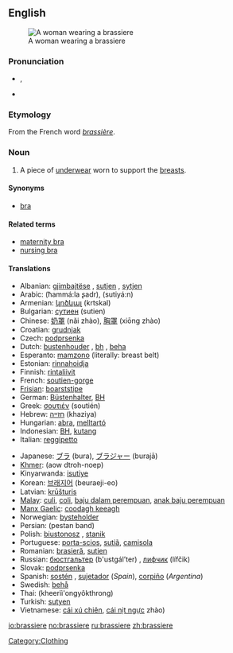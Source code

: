 {{wikipedia}}
==English==
[[Image:Buestenhalter-2.jpg|thumb|A woman wearing a brassiere]]

===Pronunciation===
*{{IPA|/brə'ziɻ/}}, {{SAMPA|/'/}}
*{{audio|en-us-brassiere.ogg|Audio (US)}}


===Etymology===
From the French word ''[[brassière]]''.

===Noun===
{{en-noun}}

# A piece of [[underwear]] worn to support the [[breasts]].

====Synonyms====
*[[bra]]

====Related terms====

*[[maternity bra]]
*[[nursing bra]]

====Translations====
{{top}}
*Albanian: [[gjimbajtëse]] {{f}}, [[sutjen]] {{f}}, [[sytjen]] {{f}}
*Arabic: {{ARchar|[[حمالة صدر]]}} (ħammá:la ʂadr), {{ARchar|[[سوتيان]]}} (sutiyá:n) {{m}}
*Armenian: [[կրծկալ]] (krtskal)
*Bulgarian: [[сутиен]] (sutien) {{m}}
*Chinese: [[奶罩]] (nǎi zhào), [[胸罩]] (xiōng zhào)
*Croatian: [[grudnjak]]
*Czech: [[podprsenka]]
*Dutch: [[bustenhouder]] {{m}}, [[bh]] {{m}}, [[beha]] {{m}}
*Esperanto: [[mamzono]] (literally: breast belt)
*Estonian: [[rinnahoidja]]
*Finnish: [[rintaliivit]] {{p}}
*French: [[soutien-gorge]] {{m}}
*[[Frisian]]: [[boarststipe]]
*German: [[Büstenhalter]], [[BH]] {{m}}
*Greek: [[σουτιέν]] (soutién)
*Hebrew: [[חזייה]] (khaziya) {{f}}
*Hungarian: [[abra]], [[melltartó]]
*Indonesian: [[BH]], [[kutang]]
*Italian: [[reggipetto]]
{{mid}}
*Japanese: [[ブラ]] (bura), [[ブラジャー]] (burajā)
*[[Khmer]]: {{KMchar|[[ឤវទនាប់]]}} (aow dtroh-noep)
*Kinyarwanda: [[isutiye]]
*Korean: [[브래지어]] (beuraeji-eo)
*Latvian: [[krūšturis]]
*[[Malay]]: [[culi]], [[coli]], [[baju dalam perempuan]], [[anak baju perempuan]]
*[[Manx Gaelic]]: [[coodagh keeagh]]
*Norwegian: [[bysteholder]]
*Persian: {{FAchar|[[پستان بند]]}} (pestan band)
*Polish: [[biustonosz]] {{m}}, [[stanik]] {{m}}
*Portuguese: [[porta-scios]], [[sutiã]], [[camisola]]
*Romanian: [[brasieră]], [[sutien]]
*Russian: [[бюстгальтер]] (b'ustgál’ter) {{m}}, [[лифчик]] (lífčik) {{m}}
*Slovak: [[podprsenka]] {{f}}
*Spanish: [[sostén]] {{m}}, [[sujetador]] {{m}} (''Spain''), [[corpiño]] {{m}} (''Argentina'')
*Swedish: [[behå]]
*Thai: {{THchar|[[เครื่องยกทรง]]}} (kheerìì'ongyôkthrong)
*Turkish: [[sutyen]]
*Vietnamese: [[cái xú chiên]], [[cái nịt ngực]] zhào)
{{bottom}}

[[Category:Clothing]]

[[io:brassiere]]
[[no:brassiere]]
[[ru:brassiere]]
[[zh:brassiere]]